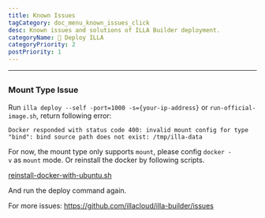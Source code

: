 ```yaml
---
title: Known Issues
tagCategory: doc_menu_known_issues_click
desc: Known issues and solutions of ILLA Builder deployment.
categoryName: 👷 Deploy ILLA
categoryPriority: 2
postPriority: 1
---
```


* * *

## <Heading hidden>Known Issues</Heading>

### Mount Type Issue

Run `illa deploy --self -port=1000 -s={your-ip-address}` or `run-official-image.sh`, return following error:

`Docker responded with status code 400: invalid mount config for type "bind": bind source path does not exist: /tmp/illa-data`

For now, the mount type only supports `mount`, please config `docker -v` as `mount` mode. Or reinstall the docker by following scripts.

[reinstall-docker-with-ubuntu.sh](https://github.com/illacloud/deploy-illa-manually/blob/main/utils/reinstall-docker-with-ubuntu.sh)

And run the deploy command again.

For more issues: https://github.com/illacloud/illa-builder/issues
